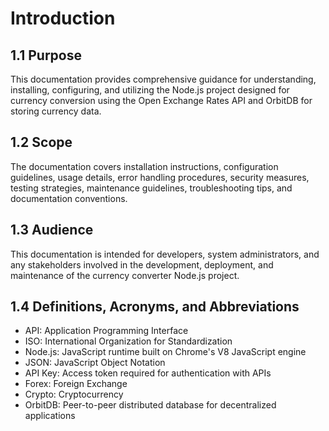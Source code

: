 # Introduction

## 1.1 Purpose
This documentation provides comprehensive guidance for understanding, installing, configuring, and utilizing the Node.js project designed for currency conversion using the Open Exchange Rates API and OrbitDB for storing currency data.

## 1.2 Scope
The documentation covers installation instructions, configuration guidelines, usage details, error handling procedures, security measures, testing strategies, maintenance guidelines, troubleshooting tips, and documentation conventions.

## 1.3 Audience
This documentation is intended for developers, system administrators, and any stakeholders involved in the development, deployment, and maintenance of the currency converter Node.js project.

## 1.4 Definitions, Acronyms, and Abbreviations

- API: Application Programming Interface
- ISO: International Organization for Standardization
- Node.js: JavaScript runtime built on Chrome's V8 JavaScript engine
- JSON: JavaScript Object Notation
- API Key: Access token required for authentication with APIs
- Forex: Foreign Exchange
- Crypto: Cryptocurrency
- OrbitDB: Peer-to-peer distributed database for decentralized applications
